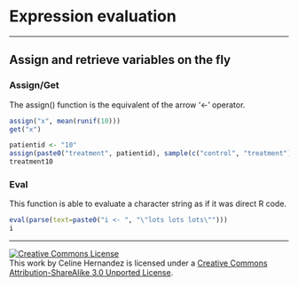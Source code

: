 Expression evaluation
================================================================================


--------------------------------------------------------------------------------

Assign and retrieve variables on the fly
--------------------------------------------------------------------------------

### Assign/Get

The assign() function is the equivalent of the arrow '<-' operator.

```r
assign("x", mean(runif(10)))
get("x")

patientid <- "10"
assign(paste0("treatment", patientid), sample(c("control", "treatment"), 1))
treatment10
```

### Eval

This function is able to evaluate a character string as if it was direct R code.

```r
eval(parse(text=paste0("i <- ", "\"lots lots lots\"")))
i
```

--------------------------------------------------------------------------------

<a rel="license" href="http://creativecommons.org/licenses/by-sa/3.0/deed.en_US"><img alt="Creative Commons License" style="border-width:0" src="http://i.creativecommons.org/l/by-sa/3.0/80x15.png" /></a><br />This work by <span xmlns:cc="http://creativecommons.org/ns#" property="cc:attributionName">Celine Hernandez</span> is licensed under a <a rel="license" href="http://creativecommons.org/licenses/by-sa/3.0/deed.en_US">Creative Commons Attribution-ShareAlike 3.0 Unported License</a>.